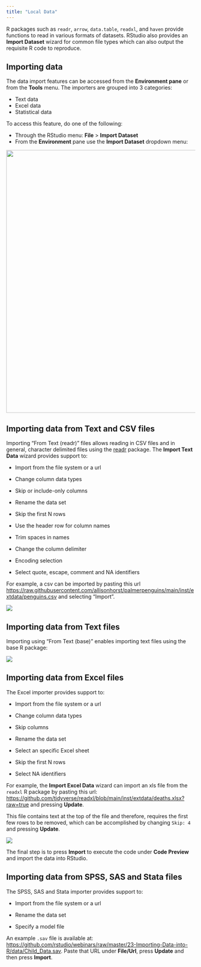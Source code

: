 ```yaml
---
title: "Local Data"
---
```


R packages such as `readr`, `arrow`, `data.table`, `readxl`, and `haven` provide functions to read in various formats of datasets. RStudio also provides an **Import Dataset** wizard for common file types which can also output the requisite R code to reproduce.

## Importing data

The data import features can be accessed from the **Environment pane** or from the **Tools** menu. The importers are grouped into 3 categories: 

- Text data 
- Excel data 
- Statistical data 

To access this feature, do one of the following:  

- Through the RStudio menu: **File** \> **Import Dataset**
- From the **Environment** pane use the **Import Dataset** dropdown menu:

![](images/import-dataset.png){fig-alt="A screenshot of the Import Dataset dropdown." width=700}

## Importing data from Text and CSV files

Importing "From Text (readr)" files allows reading in CSV files and in general, character delimited files using the [readr](https://readr.tidyverse.org/) package. The **Import Text Data** wizard provides support to:

-   Import from the file system or a url

-   Change column data types

-   Skip or include-only columns

-   Rename the data set

-   Skip the first N rows

-   Use the header row for column names

-   Trim spaces in names

-   Change the column delimiter

-   Encoding selection

-   Select quote, escape, comment and NA identifiers

For example, a csv can be imported by pasting this url <https://raw.githubusercontent.com/allisonhorst/palmerpenguins/main/inst/extdata/penguins.csv> and selecting "Import".


![](images/import-readr.png){fig-alt="A screenshot of the import Text Data popup."}

## Importing data from Text files

Importing using "From Text (base)" enables importing text files using the base R package:

![](images/import-base.png){fig-alt="A screenshot of the base Import Dataset wizard."}

## Importing data from Excel files

The Excel importer provides support to:

-   Import from the file system or a url

-   Change column data types

-   Skip columns

-   Rename the data set

-   Select an specific Excel sheet

-   Skip the first N rows

-   Select NA identifiers

For example, the **Import Excel Data** wizard can import an xls file from the `readxl` R package by pasting this url: <https://github.com/tidyverse/readxl/blob/main/inst/extdata/deaths.xlsx?raw=true> and pressing **Update**.

::: {.callout-tip}
This file contains text at the top of the file and therefore, requires the first few rows to be removed, which can be accomplished by changing `Skip: 4` and pressing **Update**.
:::

![](images/import-excel.png){fig-alt="A screenshot of the Import Excel Data popup wizard."}

The final step is to press **Import** to execute the code under **Code Preview** and import the data into RStudio.

## Importing data from SPSS, SAS and Stata files

The SPSS, SAS and Stata importer provides support to:

-   Import from the file system or a url

-   Rename the data set

-   Specify a model file

An example `.sav` file is available at: <https://github.com/rstudio/webinars/raw/master/23-Importing-Data-into-R/data/Child_Data.sav>. Paste that URL under **File/Url**, press **Update** and then press **Import**.
